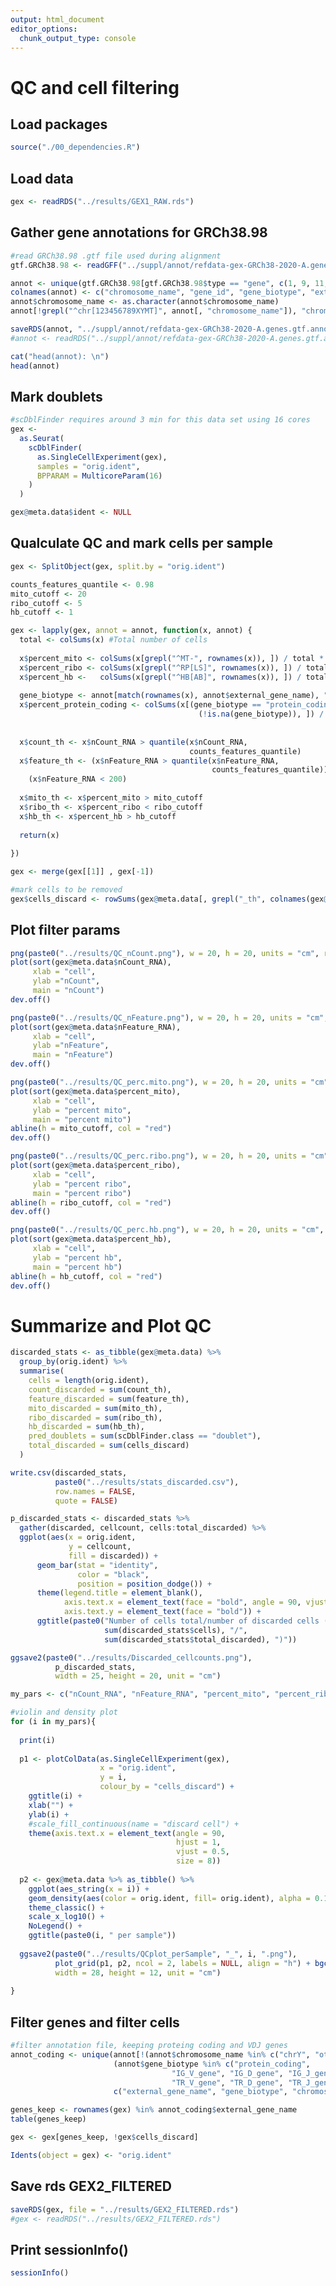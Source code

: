 ```yaml
---
output: html_document
editor_options: 
  chunk_output_type: console
---
```

# QC and cell filtering {#QC}
## Load packages

```r

source("./00_dependencies.R")

```


## Load data

```r

gex <- readRDS("../results/GEX1_RAW.rds")

```


## Gather gene annotations for GRCh38.98

```r

#read GRCh38.98 .gtf file used during alignment
gtf.GRCh38.98 <- readGFF("../suppl/annot/refdata-gex-GRCh38-2020-A.genes.gtf.gz")

annot <- unique(gtf.GRCh38.98[gtf.GRCh38.98$type == "gene", c(1, 9, 11, 12)])
colnames(annot) <- c("chromosome_name", "gene_id", "gene_biotype", "external_gene_name")
annot$chromosome_name <- as.character(annot$chromosome_name)
annot[!grepl("^chr[123456789XYMT]", annot[, "chromosome_name"]), "chromosome_name"] <- "other"

saveRDS(annot, "../suppl/annot/refdata-gex-GRCh38-2020-A.genes.gtf.annot.rds")
#annot <- readRDS("../suppl/annot/refdata-gex-GRCh38-2020-A.genes.gtf.annot.rds")

cat("head(annot): \n")
head(annot)

```


## Mark doublets

```r

#scDblFinder requires around 3 min for this data set using 16 cores
gex <-
  as.Seurat(
    scDblFinder(
      as.SingleCellExperiment(gex),
      samples = "orig.ident",
      BPPARAM = MulticoreParam(16)
    )
  )

gex@meta.data$ident <- NULL


```


## Qualculate QC and mark cells per sample

```r

gex <- SplitObject(gex, split.by = "orig.ident")

counts_features_quantile <- 0.98
mito_cutoff <- 20
ribo_cutoff <- 5
hb_cutoff <- 1

gex <- lapply(gex, annot = annot, function(x, annot) {
  total <- colSums(x) #Total number of cells
  
  x$percent_mito <- colSums(x[grepl("^MT-", rownames(x)), ]) / total * 100
  x$percent_ribo <- colSums(x[grepl("^RP[LS]", rownames(x)), ]) / total * 100
  x$percent_hb <-   colSums(x[grepl("^HB[AB]", rownames(x)), ]) / total * 100
  
  gene_biotype <- annot[match(rownames(x), annot$external_gene_name), "gene_biotype"]
  x$percent_protein_coding <- colSums(x[(gene_biotype == "protein_coding") &
                                          (!is.na(gene_biotype)), ]) / total * 100
  
  
  x$count_th <- x$nCount_RNA > quantile(x$nCount_RNA, 
                                        counts_features_quantile)
  x$feature_th <- (x$nFeature_RNA > quantile(x$nFeature_RNA, 
                                             counts_features_quantile)) |
    (x$nFeature_RNA < 200)
  
  x$mito_th <- x$percent_mito > mito_cutoff
  x$ribo_th <- x$percent_ribo < ribo_cutoff
  x$hb_th <- x$percent_hb > hb_cutoff
  
  return(x)
  
})

gex <- merge(gex[[1]] , gex[-1])

#mark cells to be removed
gex$cells_discard <- rowSums(gex@meta.data[, grepl("_th", colnames(gex@meta.data))]) > 0


```


## Plot filter params

```r

png(paste0("../results/QC_nCount.png"), w = 20, h = 20, units = "cm", res = 200)
plot(sort(gex@meta.data$nCount_RNA),
     xlab = "cell",
     ylab ="nCount",
     main = "nCount")
dev.off()

png(paste0("../results/QC_nFeature.png"), w = 20, h = 20, units = "cm", res = 200)
plot(sort(gex@meta.data$nFeature_RNA),
     xlab = "cell",
     ylab ="nFeature",
     main = "nFeature")
dev.off()

png(paste0("../results/QC_perc.mito.png"), w = 20, h = 20, units = "cm", res = 200)
plot(sort(gex@meta.data$percent_mito),
     xlab = "cell",
     ylab = "percent mito",
     main = "percent mito")
abline(h = mito_cutoff, col = "red")
dev.off()

png(paste0("../results/QC_perc.ribo.png"), w = 20, h = 20, units = "cm", res = 200)
plot(sort(gex@meta.data$percent_ribo),
     xlab = "cell",
     ylab = "percent ribo",
     main = "percent ribo")
abline(h = ribo_cutoff, col = "red")
dev.off()

png(paste0("../results/QC_perc.hb.png"), w = 20, h = 20, units = "cm", res = 200)
plot(sort(gex@meta.data$percent_hb),
     xlab = "cell",
     ylab = "percent hb",
     main = "percent hb")
abline(h = hb_cutoff, col = "red")
dev.off()


```


# Summarize and Plot QC

```r

discarded_stats <- as_tibble(gex@meta.data) %>%
  group_by(orig.ident) %>%
  summarise(
    cells = length(orig.ident),
    count_discarded = sum(count_th),
    feature_discarded = sum(feature_th),
    mito_discarded = sum(mito_th),
    ribo_discarded = sum(ribo_th),
    hb_discarded = sum(hb_th),
    pred_doublets = sum(scDblFinder.class == "doublet"),
    total_discarded = sum(cells_discard)
  )

write.csv(discarded_stats, 
          paste0("../results/stats_discarded.csv"), 
          row.names = FALSE, 
          quote = FALSE)

p_discarded_stats <- discarded_stats %>% 
  gather(discarded, cellcount, cells:total_discarded) %>% 
  ggplot(aes(x = orig.ident, 
             y = cellcount, 
             fill = discarded)) + 
      geom_bar(stat = "identity", 
               color = "black", 
               position = position_dodge()) + 
      theme(legend.title = element_blank(),
            axis.text.x = element_text(face = "bold", angle = 90, vjust = 0.5, hjust = 1),
            axis.text.y = element_text(face = "bold")) +
      ggtitle(paste0("Number of cells total/number of discarded cells (", 
                     sum(discarded_stats$cells), "/", 
                     sum(discarded_stats$total_discarded), ")"))

ggsave2(paste0("../results/Discarded_cellcounts.png"), 
          p_discarded_stats,
          width = 25, height = 20, unit = "cm")

my_pars <- c("nCount_RNA", "nFeature_RNA", "percent_mito", "percent_ribo", "percent_hb")

#violin and density plot
for (i in my_pars){
  
  print(i)
  
  p1 <- plotColData(as.SingleCellExperiment(gex), 
                    x = "orig.ident", 
                    y = i, 
                    colour_by = "cells_discard") + 
    ggtitle(i) +
    xlab("") + 
    ylab(i) + 
    #scale_fill_continuous(name = "discard cell") +
    theme(axis.text.x = element_text(angle = 90, 
                                     hjust = 1, 
                                     vjust = 0.5,
                                     size = 8))
  
  p2 <- gex@meta.data %>% as_tibble() %>% 
    ggplot(aes_string(x = i)) + 
    geom_density(aes(color = orig.ident, fill= orig.ident), alpha = 0.1) + 
    theme_classic() +
    scale_x_log10() +
    NoLegend() +
    ggtitle(paste0(i, " per sample"))
  
  ggsave2(paste0("../results/QCplot_perSample", "_", i, ".png"), 
          plot_grid(p1, p2, ncol = 2, labels = NULL, align = "h") + bgcolor("white"),
          width = 28, height = 12, unit = "cm")
  
}

```


## Filter genes and filter cells

```r

#filter annotation file, keeping proteing coding and VDJ genes
annot_coding <- unique(annot[!(annot$chromosome_name %in% c("chrY", "other", "chrM")) & 
                       (annot$gene_biotype %in% c("protein_coding", 
                                    "IG_V_gene", "IG_D_gene", "IG_J_gene", "IG_C_gene",
                                    "TR_V_gene", "TR_D_gene", "TR_J_gene", "TR_C_gene")), 
                       c("external_gene_name", "gene_biotype", "chromosome_name")])

genes_keep <- rownames(gex) %in% annot_coding$external_gene_name
table(genes_keep)

gex <- gex[genes_keep, !gex$cells_discard] 

Idents(object = gex) <- "orig.ident"


```


## Save rds GEX2_FILTERED

```r

saveRDS(gex, file = "../results/GEX2_FILTERED.rds")
#gex <- readRDS("../results/GEX2_FILTERED.rds")

```


## Print sessionInfo()

```r

sessionInfo()

```

